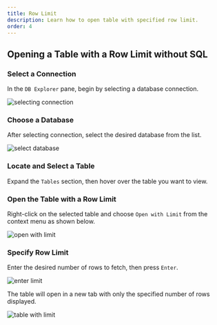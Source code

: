 ```yaml
---
title: Row Limit
description: Learn how to open table with specified row limit.
order: 4
---
```


## Opening a Table with a Row Limit without SQL

### Select a Connection

In the `DB Explorer` pane, begin by selecting a database connection.

   ![selecting connection](./selecting-connection.png)

### Choose a Database

After selecting connection, select the desired database from the list.

   ![select database](./selecting-database.png)

### Locate and Select a Table

Expand the `Tables` section, then hover over the table you want to view. 

### Open the Table with a Row Limit

Right-click on the selected table and choose `Open with Limit` from the context menu as shown below.

 ![open with limit](./open-with-limit.png)

### Specify Row Limit

Enter the desired number of rows to fetch, then press `Enter`. 

 ![enter limit](./enter-limit.png)

The table will open in a new tab with only the specified number of rows displayed.

 ![table with limit](./table-with-limit.png)


